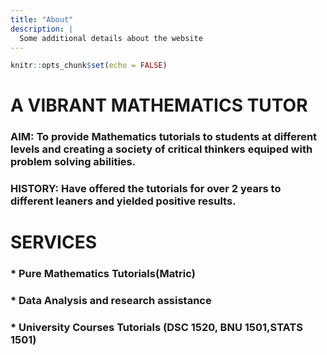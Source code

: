 ```yaml
---
title: "About"
description: |
  Some additional details about the website
---
```


```r
knitr::opts_chunk$set(echo = FALSE)
```

# A VIBRANT MATHEMATICS TUTOR

### AIM: To provide Mathematics tutorials to students at different levels and creating a society of critical thinkers equiped with problem solving abilities.

### HISTORY: Have offered the tutorials for over 2 years to different leaners and yielded positive results.

# SERVICES

### * Pure Mathematics Tutorials(Matric)

### * Data Analysis and research assistance

### * University Courses Tutorials (DSC 1520, BNU 1501,STATS 1501)



